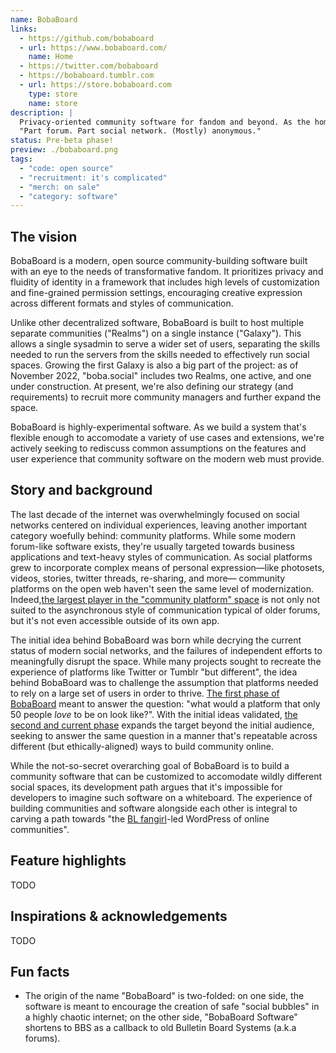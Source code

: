 ```yaml
---
name: BobaBoard
links:
  - https://github.com/bobaboard
  - url: https://www.bobaboard.com/
    name: Home
  - https://twitter.com/bobaboard
  - https://bobaboard.tumblr.com
  - url: https://store.bobaboard.com
    type: store
    name: store
description: |
  Privacy-oriented community software for fandom and beyond. As the homepage reads, 
  "Part forum. Part social network. (Mostly) anonymous."
status: Pre-beta phase!
preview: ./bobaboard.png
tags:
  - "code: open source"
  - "recruitment: it's complicated"
  - "merch: on sale"
  - "category: software"
---
```


## The vision

BobaBoard is a modern, open source community-building software built with an eye to the needs of transformative fandom. It prioritizes
privacy and fluidity of identity in a framework that includes high levels of customization and fine-grained permission settings, encouraging
creative expression across different formats and styles of communication.

Unlike other decentralized software, BobaBoard is built to host multiple separate communities ("Realms") on a single instance ("Galaxy"). This allows
a single sysadmin to serve a wider set of users, separating the skills needed to run the servers from the skills needed to effectively run social spaces.
Growing the first Galaxy is also a big part of the project: as of November 2022, "boba.social" includes two Realms, one active, and one under construction. At
present, we're also defining our strategy (and requirements) to recruit more community managers and further expand the space.

BobaBoard is highly-experimental software. As we build a system that's flexible enough to accomodate a variety of use cases and extensions, we're actively
seeking to rediscuss common assumptions on the features and user experience that community software on the modern web must provide.

## Story and background

The last decade of the internet was overwhelmingly focused on social networks centered on individual experiences, leaving another important category
woefully behind: community platforms. While some modern forum-like software exists, they're usually targeted towards business applications and text-heavy styles of
communication. As social platforms grew to incorporate complex means of personal expression—like photosets, videos, stories, twitter threads, re-sharing, and more—
community platforms on the open web haven't seen the same level of modernization. Indeed,[the largest player in the "community platform" space](https://discord.com/)
is not only not suited to the asynchronous style of communication typical of older forums, but it's not even accessible outside of its own app.

The initial idea behind BobaBoard was born while decrying the current status of modern social networks, and the failures of independent efforts to meaningfully
disrupt the space. While many projects sought to recreate the experience of platforms like Twitter or Tumblr "but different", the idea behind BobaBoard
was to challenge the assumption that platforms needed to rely on a large set of users in order to thrive. [The first phase of BobaBoard](https://v1.bobaboard.com/) meant
to answer the question: "what would a platform that only 50 people _love_ to be on look like?". With the initial ideas validated, [the second and current
phase](https://bobaboard.com/) expands the target beyond the initial audience, seeking to answer the same question in a manner that's repeatable across
different (but ethically-aligned) ways to build community online.

While the not-so-secret overarching goal of BobaBoard is to build a community software that can be customized to accomodate wildly different social spaces, its
development path argues that it's impossible for developers to imagine such software on a whiteboard. The experience of building communities and software alongside
each other is integral to carving a path towards "the [BL fangirl](https://tvtropes.org/pmwiki/pmwiki.php/Main/YaoiFangirl)-led WordPress of online communities".

## Feature highlights

TODO

## Inspirations & acknowledgements

TODO

## Fun facts

- The origin of the name "BobaBoard" is two-folded: on one side, the software is meant to encourage the creation of safe "social bubbles" in a
  highly chaotic internet; on the other side, "BobaBoard Software" shortens to BBS as a callback to old Bulletin Board Systems (a.k.a forums).
